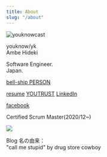 ```yaml
---
title: About
slug: "/about"
---
```


![youknowcast](dog_s.png#float=left)

youknow/yk  
Ambe Hideki

Software Engineer.  
Japan.

[bell-ship PERSON](https://bs.bell-face.com/2020/11/24/2020112401/)

[resume](https://www.resume.id/youknowcast)
[YOUTRUST](https://youtrust.jp/users/youknowcast)
[LinkedIn](https://www.linkedin.com/in/youknowcast/)

[facebook](https://www.facebook.com/hideki.ambe)

Certified Scrum Master(2020/12~)

![](seal-csm.png)

Blog 名の由来：  
"call me stupid" by drug store cowboy